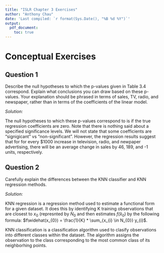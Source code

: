 ```yaml
---
title: "ISLR Chapter 3 Exercises"
author: "Anthony Chau"
date: 'Last compiled: `r format(Sys.Date(), "%B %d %Y")`'
output: 
  pdf_document:
    toc: true
---
```



\newpage

# Conceptual Exercises

## Question 1

Describe the null hypotheses to which the p-values given in Table 3.4 correspond. Explain what conclusions you can draw based on these p-values. Your explanation should be phrased in terms of sales, TV, radio, and newspaper, rather than in terms of the coefficients of the linear model.

_Solution:_

The null hypotheses to which these p-values correspond to is if the true regression coefficients are zero. Note that there is nothing said about a specified significance levels. We will not state that some coefficients are "signigicant" vs "non-significant". However, the regression results suggest that for for every $1000 increase in television, radio, and newpaper advertising, there will be an average change in sales by 46, 189, and -1 units, respectively.

\newpage

## Question 2

Carefully explain the differences between the KNN classifier and KNN regression methods.

_Solution:_  
  
KNN regression is a regression method used to estimate a functional form for a given dataset. It does this by identifying K training observations that are closest to $x_{0}$ (represnted by $N_{0}$ and then estimates $f\widehat(x_{0})$ by the following formula: $f\widehat(x_{0})  = \frac{1}{K} * \sum_{x_{i} \in N_{0}} y_{i}$.  
  
KNN classification is a classification algorithm used to clasify observations into different classes within the dataset. The algorithm assigns the observation to the class corresponding to the most common class of its neighborhing points. 
